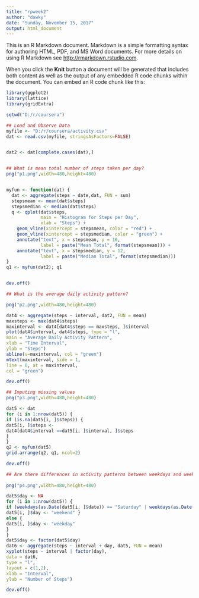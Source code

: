 ---
title: "rpweek2"
author: "dawky"
date: "Sunday, November 15, 2017"
output: html_document
---

This is an R Markdown document. Markdown is a simple formatting syntax for authoring HTML, PDF, and MS Word documents. For more details on using R Markdown see <http://rmarkdown.rstudio.com>.

When you click the **Knit** button a document will be generated that includes both content as well as the output of any embedded R code chunks within the document. You can embed an R code chunk like this:

```{r}
library(ggplot2) 
library(lattice) 
library(gridExtra) 

setwd("D:/r/coursera")

## Load and Observe Data 
myfile <- "D:/r/coursera/activity.csv" 
dat <- read.csv(myfile, stringsAsFactors=FALSE) 


dat2 <- dat[complete.cases(dat),] 


## What is mean total number of steps taken per day? 
png("p1.png",width=480,height=480)


myfun <- function(dat) { 
  dat <- aggregate(steps ~ date,dat, FUN = sum) 
  stepsmean <- mean(dat$steps) 
  stepsmedian <- median(dat$steps) 
  q <- qplot(dat$steps, 
             main = "Histogram for Steps per Day", 
             xlab = "Steps") + 
    geom_vline(xintercept = stepsmean, color = "red") + 
    geom_vline(xintercept = stepsmedian, color = "green") + 
    annotate("text", x = stepsmean, y = 10, 
             label = paste("Mean Total", format(stepsmean))) + 
    annotate("text", x = stepsmedian, y = 12, 
             label = paste("Median Total", format(stepsmedian))) 
} 
q1 <- myfun(dat2); q1 


dev.off()

## What is the average daily activity pattern? 

png("p2.png",width=480,height=480)

dat4 <- aggregate(steps ~ interval, dat2, FUN = mean) 
maxsteps <- max(dat4$steps) 
maxinterval <- dat4[dat4$steps == maxsteps, ]$interval 
plot(dat4$interval, dat4$steps, type = "l", 
main = "Average Daily Activity Pattern", 
xlab = "Time Interval", 
ylab = "Steps") 
abline(v=maxinterval, col = "green") 
mtext(maxinterval, side = 1, 
line = 0, at = maxinterval, 
col = "green") 

dev.off()

## Imputing missing values 
png("p3.png",width=480,height=480)

dat5 <- dat
for (i in 1:nrow(dat5)) { 
if (is.na(dat5[i, ]$steps)) { 
dat5[i, ]$steps <- 
dat4[dat4$interval ==dat5[i, ]$interval, ]$steps 
} 
} 
q2 <- myfun(dat5) 
grid.arrange(q2, q1, ncol=2) 

dev.off()

## Are there differences in activity patterns between weekdays and weekends? 
 
png("p4.png",width=480,height=480)

dat5$day <- NA 
for (i in 1:nrow(dat5)) { 
if (weekdays(as.Date(dat5[i, ]$date)) == "Saturday" | weekdays(as.Date(dat5[i, ]$date)) == "Sunday") { 
dat5[i, ]$day <- "weekend" }
else { 
dat5[i, ]$day <- "weekday" 
} 
} 
dat5$day <- factor(dat5$day) 
dat6 <- aggregate(steps ~ interval + day, dat5, FUN = mean) 
xyplot(steps ~ interval | factor(day), 
data = dat6, 
type = "l", 
layout = c(1,2), 
xlab = "Interval", 
ylab = "Number of Steps")

dev.off()
```


